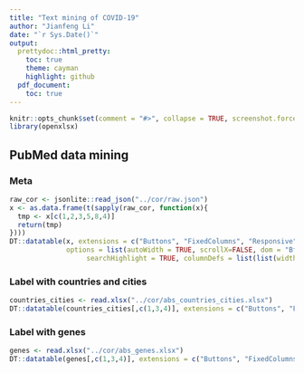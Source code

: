 ```yaml
---
title: "Text mining of COVID-19"
author: "Jianfeng Li"
date: "`r Sys.Date()`"
output:
  prettydoc::html_pretty:
    toc: true
    theme: cayman
    highlight: github
  pdf_document:
    toc: true
---
```


```r
knitr::opts_chunk$set(comment = "#>", collapse = TRUE, screenshot.force = FALSE)
library(openxlsx)
```

## PubMed data mining

### Meta

```r
raw_cor <- jsonlite::read_json("../cor/raw.json")
x <- as.data.frame(t(sapply(raw_cor, function(x){
  tmp <- x[c(1,2,3,5,8,4)]
  return(tmp)
})))
DT::datatable(x, extensions = c("Buttons", "FixedColumns", "Responsive"),
              options = list(autoWidth = TRUE, scrollX=FALSE, dom = "Bfrtlip", deferRender = TRUE,
                   searchHighlight = TRUE, columnDefs = list(list(width="100px", targets="_all"))))
```

### Label with countries and cities

```r
countries_cities <- read.xlsx("../cor/abs_countries_cities.xlsx")
DT::datatable(countries_cities[,c(1,3,4)], extensions = c("Buttons", "FixedColumns", "Responsive"))
```

### Label with genes

```r
genes <- read.xlsx("../cor/abs_genes.xlsx")
DT::datatable(genes[,c(1,3,4)], extensions = c("Buttons", "FixedColumns", "Responsive"))
```
